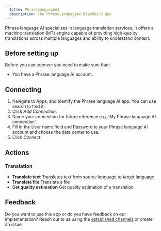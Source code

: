 ```yaml
---
  title: PhraseLanguageAI
  description: The PhraseLanguageAI Blackbird app
---
```


<LinkCard title="View on Github" target="_blank" href="https://github.com/bb-io/PhraseLanguageAI" icon="github" />

Phrase language AI specializes in language translation services. It offers a  machine translation (MT) engine capable of providing high-quality translations across multiple languages and ability to understand context.

## Before setting up

Before you can connect you need to make sure that:

- You have a Phrase language AI account.

## Connecting

1. Navigate to Apps, and identify the Phrase language AI app. You can use search to find it.
2. Click _Add Connection_.
3. Name your connection for future reference e.g. 'My Phrase language AI connection'.
4. Fill in the User name field and Password to your Phrase language AI account and choose the data center to use.
5. Click _Connect_.

## Actions

### Translation 

- **Translate text** Translates text from source language to target language
- **Translate file** Translate a file
- **Get quality estimation** Get quality estimation of a translation

## Feedback

Do you want to use this app or do you have feedback on our implementation? Reach out to us using the [established channels](https://www.blackbird.io/) or create an issue.

